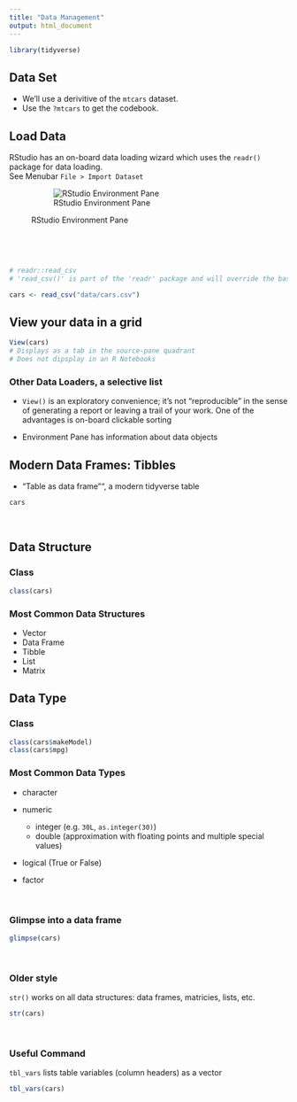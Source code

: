 ```yaml
---
title: "Data Management"
output: html_document
---
```


```r
library(tidyverse)
```

## Data Set

- We'll use a derivitive of the `mtcars` dataset.  
- Use the `?mtcars` to get the codebook.

## Load Data

RStudio has an on-board data loading wizard which uses the `readr()` package for data loading.  
See Menubar `File > Import Dataset`

<figure>![RStudio Environment Pane](images/import_data.png "Environment Pane")<figcaption>RStudio Environment Pane</figcaption></figure>

&nbsp;

&nbsp;

```r
# readr::read_csv
# 'read_csv()' is part of the 'readr' package and will override the base-R default of converting characters as factors.  https://cran.r-project.org/web/packages/readr/README.html

cars <- read_csv("data/cars.csv")
```

## View your data in a grid

```r
View(cars)
# Displays as a tab in the source-pane quadrant
# Does not dipsplay in an R Notebooks
```

### Other Data Loaders, a selective list

- `View()` is an exploratory convenience; it's not "reproducible" in the sense of generating a report or leaving a trail of your work.  One of the advantages is on-board clickable sorting

- Environment Pane has information about data objects


## Modern Data Frames: Tibbles

* "Table as data frame"", a modern tidyverse table
```r
cars 
```

&nbsp;

## Data Structure

### Class

```r
class(cars)
```

### Most Common Data Structures

- Vector
- Data Frame
- Tibble
- List
- Matrix

## Data Type

### Class

```r
class(cars$makeModel)
class(cars$mpg)


```

### Most Common Data Types

- character
- numeric

    - integer (e.g. `30L`, `as.integer(30)`)
    - double (approximation with floating points and multiple special values)
    
- logical (True or False)
- factor



&nbsp;

### Glimpse into a data frame

```r
glimpse(cars)
```

&nbsp;

### Older style 

`str()` works on all data structures:  data frames, matricies, lists, etc.

```r
str(cars)
```

&nbsp;

### Useful Command

`tbl_vars` lists table variables (column headers) as a vector

```r
tbl_vars(cars)
```

&nbsp;
